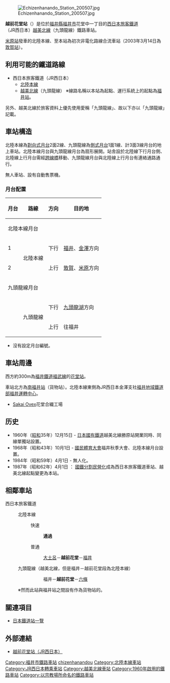 {{NoteTA|1 = zh:越前花堂站; zh-cn:越前花堂站; zh-tw:越前花堂車站; zh-hk:越前花堂站; }}
{{日本車站資訊
|公司色 = #0072bc
|站名 = 越前花堂站
|圖片 = Echizen-hanadou.JPG
|pxl = 250px
|圖片説明 = 
|日文原名 = 越前花堂
|平假名 = えちぜんはなんどう
|羅馬拼音 = Echizen-Hanandō
|電報略號 = エハ
|所屬公司 = [[西日本旅客鐵道|西日本旅客鐵道]]（JR西日本）
|停站路線數 = 2
|所屬路線1 = {{color|#0072bc|■}}[[北陸本線|北陸本線]]
|前一站1 = [[大土呂站|大土呂]]
|前一站距離1 = 3.2
|後一站距離1 = 2.6
|後一站1 = [[福井車站_(福井縣)|福井]]*
|距離1 = 97.3
|起點站1 = [[米原站|米原]]
|所屬路線2 = {{color|#999999|■}}[[越美北線|越美北線]]（九頭龍線）<!-- 金澤支社管内の站では、地圖式運賃表にて、北陸本線・山陰本線などの幹線系を青、支線系を灰色（ただしいずれもアーバンネットワークのラインカラーがある線区はそちらを優先）と塗り分けていますので、それに従って灰色を入れています。意味のある色付けですので消さないでください --->
|前一站2 = **（福井）
|前一站距離2 = -
|後一站距離2 = 2.3
|後一站2 = [[六条站|六條]]
|距離2 = 0.0公里（起點：越前花堂）<br />2.6
|起點站2 = [[福井站_(福井縣)|福井]]
|所在地 = [[福井縣|福井縣]][[福井市|福井市]]花堂中一丁目1-12
|車站構造 = [[地面車站|地面車站]]
|月台配置 = 3面3線
|啟用年月日 = 1960年（[[昭和|昭和]]35年）12月15日
|廢站年月日 = 
|上下車人次 = 
|統計年度 = 
|轉車 = 
|備註 = [[無人車站|無人車站]]（有 自動售票機）
|全寬備註 = * 此段設有{{link-ja|南福井站|南福井駅}}（米原起計98.1公里）。<br/>** 所有列車直通至福井站。
}}
[[Image:Echizenhanando_Station_200507.jpg|thumb]]

'''越前花堂站'''（{{jpn|j=越前花堂駅|hg=えちぜんはなんどうえき|rm=Echizen-hanandō eki|f=y}}）是位於[[福井縣|福井縣]][[福井市|福井市]]花堂中一丁目的[[西日本旅客鐵道|西日本旅客鐵道]]（JR西日本）[[越美北線|越美北線]]（九頭龍線）鐵路車站。

[[米原站|米原站]]發車的北陸本線、至本站為初次非電化路線合流車站（2003年3月14日為[[敦賀站|敦賀站]]）。

== 利用可能的鐵道路線 ==
* 西日本旅客鐵道（JR西日本）
** [[北陸本線|北陸本線]]
** [[越美北線|越美北線]]（九頭龍線） ※線路名稱以本站為起點、運行系統上的起點為[[福井車站_(福井縣)|福井站]]。

另外、越美北線於旅客資料上優先使用愛稱「九頭龍線」、故以下亦以「九頭龍線」記載。

== 車站構造 ==
北陸本線為[[對向式月台|對向式月台]]2面2線、九頭龍線為[[側式月台|側式月台]]1面1線、計3面3線月台的地上車站。北陸本線月台與九頭龍線月台為扇形展開。站舎設於北陸線下行月台側、北陸線上行月台需經[[跨線橋|跨線橋]]移動、九頭龍線月台與北陸線上行月台有連絡通路通行。

無人車站、設有自動售票機。
=== 月台配置 ===
{| rules="rows" class="wikitable"
!月台<!-- 事業者側による呼称 --->!!路線!!方向!!目的地
|-
! colspan="4" | 北陸本線月台
|-
! 1
| rowspan="2"| {{color|#0072bc|■}}北陸本線
| style="text-align:center" | 下行
| [[福井站_(福井縣)|福井]]、[[金澤站|金澤]]方向
|-
! 2
| style="text-align:center" | 上行
| [[敦賀站|敦賀]]、[[米原站|米原]]方向
|-
! colspan="4" | 九頭龍線月台
|-
! rowspan="2"|  
| rowspan="2"| {{color|#999999|■}}九頭龍線
| style="text-align:center" | 下行
| [[九頭龍湖站|九頭龍湖]]方向
|-
| style="text-align:center" | 上行
| 往福井
|}
* 沒有設定月台編號。

== 車站周邊 ==
西方約300m為[[福井鐵道福武線|福井鐵道福武線]]的[[花堂站|花堂站]]。

車站北方為[[南福井站|南福井站]]（貨物站）。北陸本線東側為JR西日本金澤支社[[福井地域鐵道部|福井地域鐵道部福井運轉中心]]。

* [[Sakai_Ovex|Sakai Ovex]]花堂合繊工場

== 历史 == 
* 1960年（[[昭和|昭和]]35年）12月15日 - [[日本國有鐵道|日本國有鐵道]]越美北線勝原站開業同時、同線單獨站設置。
* 1968年（昭和43年）10月1日 - [[國民體育大會|國民體育大會]]福井秋季大會、北陸本線月台設置。
* 1984年（昭和59年）4月1日 - 無人化。
* 1987年（昭和62年）4月1日 ： [[國鐵分割民營化|國鐵分割民營化]]成為西日本旅客鐵道車站、越美北線起點變更為本站。

== 相鄰車站 ==
; 西日本旅客鐵道
: {{color|#0072bc|■}}北陸本線
:: {{color|#f60|■}}快速
::: '''通過'''
:: {{color|#999|■}}普通
::: [[大土呂站|大土呂]]－'''越前花堂'''－[[福井站_(福井縣)|福井]]
: {{color|#999999|■}}九頭龍線（越美北線，但是福井－越前花堂段為北陸本線） 
::: 福井－'''越前花堂'''－[[六条站|六條]]
: ※然而此站與福井站之間設有作為貨物站的{{link-ja|南福井站|南福井駅}}。

== 關連項目 ==
* [[日本鐵道站一覽|日本鐵道站一覽]]

== 外部連結 ==
* [http://www.jr-odekake.net/eki/top.php?id=0542401 越前花堂站（JR西日本）] {{Wayback|url=http://www.jr-odekake.net/eki/top.php?id=0542401 |date=20100612141520 }}

{{北陸本線|mode=1}}
{{越美北線}}

{{DEFAULTSORT:Echizen-hanando}}
[[Category:福井市鐵路車站|Category:福井市鐵路車站]]
[[Category:日本鐵路車站_E|chizenhanandou]]
[[Category:北陸本線車站|Category:北陸本線車站]]
[[Category:JR西日本轉乘車站|Category:JR西日本轉乘車站]]
[[Category:越美北線車站|Category:越美北線車站]]
[[Category:1960年啟用的鐵路車站|Category:1960年啟用的鐵路車站]]
[[Category:以宗教場所命名的鐵路車站|Category:以宗教場所命名的鐵路車站]]